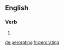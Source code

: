 ==English==

===Verb===
{{head|en|present participle}}

# {{present participle of|perorate|lang=en}}

[[de:perorating]]
[[fr:perorating]]